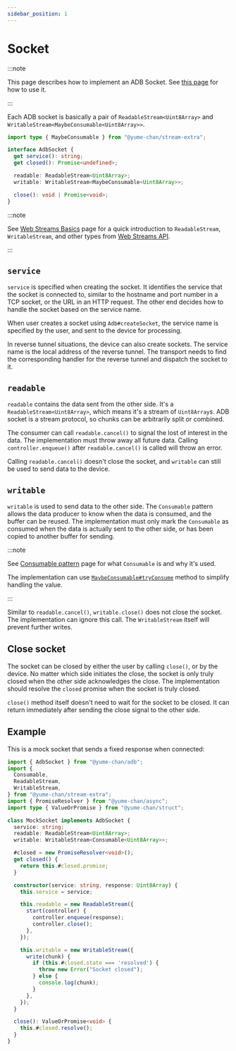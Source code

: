 ---
sidebar_position: 1
---

# Socket

:::note

This page describes how to implement an ADB Socket. See [this page](/api/adb/socket.mdx) for how to use it.

:::

Each ADB socket is basically a pair of `ReadableStream<Uint8Array>` and `WritableStream<MaybeConsumable<Uint8Array>>`.

```ts
import type { MaybeConsumable } from "@yume-chan/stream-extra";

interface AdbSocket {
  get service(): string;
  get closed(): Promise<undefined>;

  readable: ReadableStream<Uint8Array>;
  writable: WritableStream<MaybeConsumable<Uint8Array>>;

  close(): void | Promise<void>;
}
```

:::note

See [Web Streams Basics](../web-stream/index.mdx) page for a quick introduction to `ReadableStream`, `WritableStream`, and other types from [Web Streams API](https://developer.mozilla.org/en-US/docs/Web/API/Streams_API).

:::

## `service`

`service` is specified when creating the socket. It identifies the service that the socket is connected to, similar to the hostname and port number in a TCP socket, or the URL in an HTTP request. The other end decides how to handle the socket based on the service name.

When user creates a socket using `Adb#createSocket`, the service name is specified by the user, and sent to the device for processing.

In reverse tunnel situations, the device can also create sockets. The service name is the local address of the reverse tunnel. The transport needs to find the corresponding handler for the reverse tunnel and dispatch the socket to it.

## `readable`

`readable` contains the data sent from the other side. It's a `ReadableStream<Uint8Array>`, which means it's a stream of `Uint8Array`s. ADB socket is a stream protocol, so chunks can be arbitrarily split or combined.

The consumer can call `readable.cancel()` to signal the lost of interest in the data. The implementation must throw away all future data. Calling `controller.enqueue()` after `readable.cancel()` is called will throw an error.

Calling `readable.cancel()` doesn't close the socket, and `writable` can still be used to send data to the device.

## `writable`

`writable` is used to send data to the other side. The `Consumable` pattern allows the data producer to know when the data is consumed, and the buffer can be reused. The implementation must only mark the `Consumable` as consumed when the data is actually sent to the other side, or has been copied to another buffer for sending.

:::note

See [Consumable pattern](../consumable.mdx) page for what `Consumable` is and why it's used.

The implementation can use [`MaybeConsumable#tryConsume`](../consumable.mdx#tryconsume-1) method to simplify handling the value.

:::

Similar to `readable.cancel()`, `writable.close()` does not close the socket. The implementation can ignore this call. The `WritableStream` itself will prevent further writes.

## Close socket

The socket can be closed by either the user by calling `close()`, or by the device. No matter which side initiates the close, the socket is only truly closed when the other side acknowledges the close. The implementation should resolve the `closed` promise when the socket is truly closed.

`close()` method itself doesn't need to wait for the socket to be closed. It can return immediately after sending the close signal to the other side.

## Example

This is a mock socket that sends a fixed response when connected:

```ts transpile
import { AdbSocket } from "@yume-chan/adb";
import {
  Consumable,
  ReadableStream,
  WritableStream,
} from "@yume-chan/stream-extra";
import { PromiseResolver } from "@yume-chan/async";
import type { ValueOrPromise } from "@yume-chan/struct";

class MockSocket implements AdbSocket {
  service: string;
  readable: ReadableStream<Uint8Array>;
  writable: WritableStream<Consumable<Uint8Array>>;

  #closed = new PromiseResolver<void>();
  get closed() {
    return this.#closed.promise;
  }

  constructor(service: string, response: Uint8Array) {
    this.service = service;

    this.readable = new ReadableStream({
      start(controller) {
        controller.enqueue(response);
        controller.close();
      },
    });

    this.writable = new WritableStream({
      write(chunk) {
        if (this.#closed.state === 'resolved') {
          throw new Error("Socket closed");
        } else {
          console.log(chunk);
        }
      },
    });
  }

  close(): ValueOrPromise<void> {
    this.#closed.resolve();
  }
}
```
